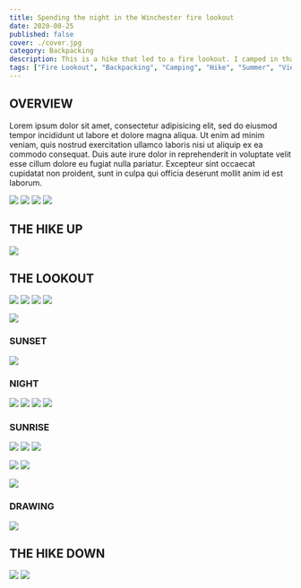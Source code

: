 ```yaml
---
title: Spending the night in the Winchester fire lookout
date: 2020-08-25
published: false
cover: ./cover.jpg
category: Backpacking
description: This is a hike that led to a fire lookout. I camped in that fire lookout. It's cool.
tags: ["Fire Lookout", "Backpacking", "Camping", "Hike", "Summer", "View", "Wildflowers", "Peak", "Mountains", "Cascades", "Washington"]
---
```


## OVERVIEW
Lorem ipsum dolor sit amet, consectetur adipisicing elit, sed do eiusmod tempor incididunt ut labore et dolore magna aliqua. Ut enim ad minim veniam, quis nostrud exercitation ullamco laboris nisi ut aliquip ex ea commodo consequat. Duis aute irure dolor in reprehenderit in voluptate velit esse cillum dolore eu fugiat nulla pariatur. Excepteur sint occaecat cupidatat non proident, sunt in culpa qui officia deserunt mollit anim id est laborum.

![](./img/ash-in-fire-lookout.jpg)
![](./img/mtbaker-sunrise.jpg)
![](./img/peak.jpg)
![](./img/dogs-in-winchester-fire-lookout.jpg)

## THE HIKE UP
![](./img/sno-cone-nalgene.jpg)


## THE LOOKOUT
![](./img/ember-in-fire-lookout.jpg)
![](./img/jamie-pilgrim-winchester-lookout.jpg)
![](./img/winchester-fire-lookout-with-dogs.jpg)
![](./img/winchester-lookout.jpg)

![](./img/misty-mountain.jpg)


### SUNSET
![](./img/winchester-summit.jpg)

### NIGHT
![](./img/starry-sky-mountains.jpg)
![](./img/mt-baker-sunrise-dogs.jpg)
![](./img/mt-baker-sunrise-in-winchester-lookout.jpg)
![](./img/mt-baker-in-winchester-lookout.jpg)


### SUNRISE
![](./img/sunrise-in-mountains.jpg)
![](./img/sunrise-mt-baker.jpg)
![](./img/mountains-sunrise.jpg)

![](./img/sunrise.jpg)
![](./img/winchester-fire-lookout-sunrise.jpg)

![](./img/dogs-in-fire-lookout.jpg)


### DRAWING
![](./img/sketch-of-mountains.jpg)


## THE HIKE DOWN
![](./img/wildflower-trail.jpg)
![](./img/wildflowers.jpg)
